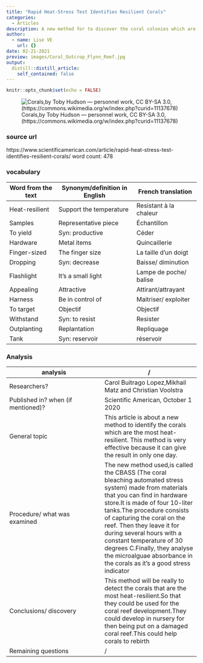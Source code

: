 ```yaml
---
title: "Rapid Heat-Stress Test Identifies Resilient Corals"
categories:
  - Articles
description: A new method for to discover the coral colonies which are the most heat-resilient. This method realised with CBASS (The coral bleaching automated stress system)
author:
  - name: Lise VE
    url: {}
date: 02-21-2021
preview: images/Coral_Outcrop_Flynn_Reef.jpg
output:
  distill::distill_article:
    self_contained: false
---
```


```r
knitr::opts_chunk$set(echo = FALSE)
```

![Corals,by Toby Hudson — personnel work, CC BY-SA 3.0, (https://commons.wikimedia.org/w/index.php?curid=11137678)](images/Coral_Outcrop_Flynn_Reef.jpg)

### source url 
https://www.scientificamerican.com/article/rapid-heat-stress-test-identifies-resilient-corals/
word count: 478

### vocabulary

|Word from the text|Synonym/definition in English|French translation|
| --- | --- | --- |
|Heat-resilient|Support the temperature|Resistant à la chaleur|
|Samples|Representative piece|Échantillon| 
|To yield|Syn: productive|Céder| 
|Hardware|Metal items|Quincaillerie| 
|Finger-sized|The finger size|La taille d’un doigt| 
|Dropping|Syn: decrease|Baisse/ diminution| 
|Flashlight|It’s a small light|Lampe de poche/ balise|
|Appealing|Attractive|Attirant/attrayant| 
|Harness|Be in control of|Maitriser/ exploiter|
|To target|Objectif|Objectif| 
|Withstand|Syn: to resist|Resister| 
|Outplanting|Replantation|Repliquage|
|Tank|Syn: reservoir|réservoir|

### Analysis 

|analysis|/     |
| --- | --- |
|Researchers?|Carol Buitrago Lopez,Mikhail Matz and Christian Voolstra|
|Published in? when (if mentioned)?|Scientific American, October 1 2020|
|General topic|This article is about a new method to identify the corals which are the most heat-resilient. This method is very effective because it can give the result in only one day.|
|Procedure/ what was examined| The new method used,is called the CBASS (The coral bleaching automated stress system) made from materials that you can find in hardware store.It is made of four 10-liter tanks.The procedure consists of capturing the coral on the reef. Then they leave it for during several hours with a constant temperature of 30 degrees C.Finally, they analyse the microalguae absorbance in the corals as it's a good stress indicator|
|Conclusions/ discovery|This method will be really to detect the corals that are the most heat-resilient.So that they could be used for the coral reef development.They could develop in nursery for then being put on a damaged coral reef.This could help corals to rebirth|
|Remaining questions|/|

